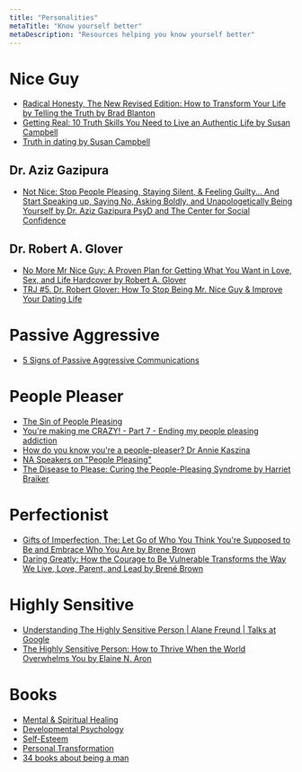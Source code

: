 ```yaml
---
title: "Personalities"
metaTitle: "Know yourself better"
metaDescription: "Resources helping you know yourself better"
---
```


# Nice Guy
* [Radical Honesty, The New Revised Edition: How to Transform Your Life by Telling the Truth by Brad Blanton](https://www.amazon.ca/dp/0970693842/)
* [Getting Real: 10 Truth Skills You Need to Live an Authentic Life by Susan Campbell](https://www.amazon.ca/Getting-Real-Truth-Skills-Authentic/dp/0915811928/)
* [Truth in dating by Susan Campbell](https://www.amazon.ca/gp/product/B004OL24DW/ref=dbs_a_def_rwt_bibl_vppi_i1)

## Dr. Aziz Gazipura
* [Not Nice: Stop People Pleasing, Staying Silent, & Feeling Guilty... And Start Speaking up, Saying No, Asking Boldly, and Unapologetically Being Yourself
by Dr. Aziz Gazipura PsyD and The Center for Social Confidence](https://www.notnicebook.com/)

## Dr. Robert A. Glover
* [No More Mr Nice Guy: A Proven Plan for Getting What You Want in Love, Sex, and Life Hardcover by Robert A. Glover](https://www.amazon.ca/No-More-Mr-Nice-Guy/dp/0762415339)
* [TRJ #5. Dr. Robert Glover: How To Stop Being Mr. Nice Guy & Improve Your Dating Life](https://youtu.be/4iHIqpnOgN8)

# Passive Aggressive
* [5 Signs of Passive Aggressive Communications](https://youtu.be/eeQwC2dQA8M)

# People Pleaser
* [The Sin of People Pleasing](https://www.youtube.com/watch?v=r22iB0Jdjwk)
* [You're making me CRAZY! - Part 7 - Ending my people pleasing addiction](https://www.youtube.com/watch?v=QMXuS_pgKCk)
* [How do you know you're a people-pleaser? Dr Annie Kaszina](https://www.youtube.com/watch?v=iY3aPomvFMY)
* [NA Speakers on "People Pleasing"](https://www.youtube.com/watch?v=PMaSthETbsg)
* [The Disease to Please: Curing the People-Pleasing Syndrome by Harriet Braiker](https://www.amazon.ca/Disease-Please-Curing-People-Pleasing-Syndrome/dp/0071385649/)

# Perfectionist
* [Gifts of Imperfection, The: Let Go of Who You Think You're Supposed to Be and Embrace Who You Are by Brene Brown](https://www.amazon.ca/Gifts-Imperfection-Think-Supposed-Embrace/dp/159285849X/)
* [Daring Greatly: How the Courage to Be Vulnerable Transforms the Way We Live, Love, Parent, and Lead by Brené Brown](https://www.amazon.ca/Daring-Greatly-Courage-Vulnerable-Transforms/dp/B07DX8G7RT/)

# Highly Sensitive 
* [Understanding The Highly Sensitive Person | Alane Freund | Talks at Google](https://youtu.be/2tKDnsns2bg)
* [The Highly Sensitive Person: How to Thrive When the World Overwhelms You by Elaine N. Aron](https://www.amazon.ca/Highly-Sensitive-Person-Thrive-Overwhelms/dp/0553062182/)

# Books
* [Mental & Spiritual Healing](https://www.amazon.ca/gp/bestsellers/books/954694/ref=zg_b_bs_954694_1)
* [Developmental Psychology](https://www.amazon.ca/gp/bestsellers/books/942438/ref=pd_zg_hrsr_books)
* [Self-Esteem](https://www.amazon.ca/gp/bestsellers/books/943298/ref=pd_zg_hrsr_books)
* [Personal Transformation](https://www.amazon.ca/gp/bestsellers/books/954842/ref=pd_zg_hrsr_books)
* [34 books about being a man](https://www.goodreads.com/list/show/92865.AOM_34_Books_About_Being_a_Man)
